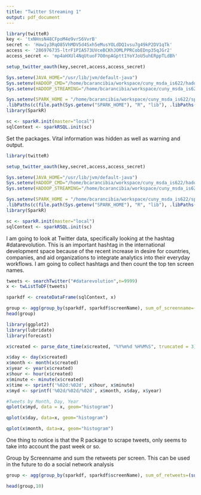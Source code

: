 ```yaml
---
title: "Twitter Streaming 1"
output: pdf_document
---
```


```r
library(twitteR)
key <- 'txNHnsN48CFpoM4e9vrS6VvrB'
secret <- 'How1y3RqO85VhMDV5d4Sxh5eMusYOLdDQ1vsu7g49kP2DV1qTk'
access <- '286976735-ltrF1PIA573UVceBCKhJOMLPPRCobEDnp35qJGr2'
access_secret <- 'mp4aHXUl4NqUtuoF7O0npAGptt1YoYJoU5uhERppTLdBh'

setup_twitter_oauth(key,secret,access,access_secret)

Sys.setenv(JAVA_HOME="/usr/lib/jvm/default-java")
Sys.setenv(HADOOP_CMD="/home/bcarancibia/workspace/cuny_msda_is622/hadoop-2.7.1/bin/hadoop")
Sys.setenv(HADOOP_STREAMING="/home/bcarancibia/workspace/cuny_msda_is622/hadoop-2.7.1/share/hadoop/tools/lib/hadoop-streaming-2.7.1.jar")

Sys.setenv(SPARK_HOME = "/home/bcarancibia/workspace/cuny_msda_is622/spark-1.4.1-bin-hadoop2.6")
.libPaths(c(file.path(Sys.getenv("SPARK_HOME"), "R", "lib"), .libPaths()))
library(SparkR)

sc <- sparkR.init(master="local")
sqlContext <- sparkRSQL.init(sc)

```

Set the packages. Vital information was hidden as well as warning and output. 

```r
library(twitteR)

setup_twitter_oauth(key,secret,access,access_secret)

Sys.setenv(JAVA_HOME="/usr/lib/jvm/default-java")
Sys.setenv(HADOOP_CMD="/home/bcarancibia/workspace/cuny_msda_is622/hadoop-2.7.1/bin/hadoop")
Sys.setenv(HADOOP_STREAMING="/home/bcarancibia/workspace/cuny_msda_is622/hadoop-2.7.1/share/hadoop/tools/lib/hadoop-streaming-2.7.1.jar")

Sys.setenv(SPARK_HOME = "/home/bcarancibia/workspace/cuny_msda_is622/spark-1.4.1-bin-hadoop2.6")
.libPaths(c(file.path(Sys.getenv("SPARK_HOME"), "R", "lib"), .libPaths()))
library(SparkR)

sc <- sparkR.init(master="local")
sqlContext <- sparkRSQL.init(sc)
```

I am going to look at Twitter data, specifically looking at the hashtag #datarevolution. This is an important hashtag in the international development space because of the recent increase in desire for countries, companies, and aid organizations to integrate analytics into their everyday workflows. I am going to collect hashtags and then count the top ten screen names.

```r

tweets <- searchTwitter("#datarevolution",n=9999)
x <- twListToDF(tweets)

sparkdf <- createDataFrame(sqlContext, x)

group <- agg(group_by(sparkdf, sparkdf$screenName), sum_of_screenname=(count(sparkdf$screenName)))
head(group)

```

```r
library(ggplot2)
library(lubridate)
library(forecast)

x$created <- parse_date_time(x$created, "%Y%m%d %H%M%S", truncated = 3)

x$day <- day(x$created)
x$month <- month(x$created)
x$year <- year(x$created)
x$hour <- hour(x$created)
x$minute <- minute(x$created)
x$time <- sprintf('%02d:%02d', x$hour, x$minute)
x$myd <- sprintf('%02d/%02d/%02d', x$month, x$day, x$year)

#Tweets by Month, Day, Year
qplot(x$myd, data = x, geom="histogram")

qplot(x$day, data=x, geom="histogram")

qplot(x$month, data=x, geom="histogram")
```

One thing to notice is that the R package to scrape tweets, only seems to take into account the past week or so. 


Group by Screenname and sum the retweets per screen. This can be used in the future to do a social network analysis

```r
group <- agg(group_by(sparkdf, sparkdf$screenName), sum_of_retweets=(sum(sparkdf$retweetCount)))

head(group,10)
```
